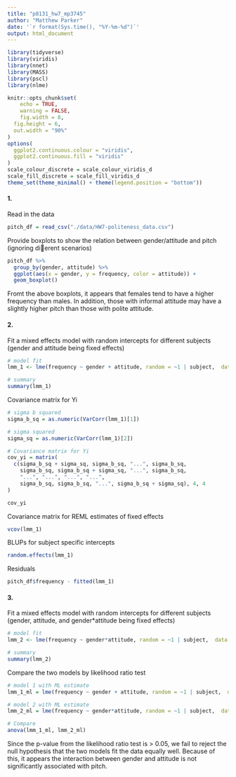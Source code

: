 ```yaml
---
title: "p8131_hw7_mp3745"
author: "Matthew Parker"
date: '`r format(Sys.time(), "%Y-%m-%d")`'
output: html_document
---
```


```r
library(tidyverse)
library(viridis)
library(nnet)
library(MASS)
library(pscl)
library(nlme)

knitr::opts_chunk$set(
	echo = TRUE,
	warning = FALSE,
	fig.width = 8, 
  fig.height = 6,
  out.width = "90%"
)
options(
  ggplot2.continuous.colour = "viridis",
  ggplot2.continuous.fill = "viridis"
)
scale_colour_discrete = scale_colour_viridis_d
scale_fill_discrete = scale_fill_viridis_d
theme_set(theme_minimal() + theme(legend.position = "bottom"))
```

#### 1.

Read in the data
```r
pitch_df = read_csv("./data/HW7-politeness_data.csv")
```

Provide boxplots to show the relation between gender/attitude and pitch (ignoring di􏰀erent scenarios)
```r
pitch_df %>% 
  group_by(gender, attitude) %>% 
  ggplot(aes(x = gender, y = frequency, color = attitude)) + 
  geom_boxplot()
```

Fromt the above boxplots, it appears that females tend to have a higher frequency than males. In addition, those with informal attitude may have a slightly higher pitch than those with polite attitude.


#### 2.

Fit a mixed effects model with random intercepts for different subjects (gender and attitude being fixed effects)
```r
# model fit
lmm_1 <- lme(frequency ~ gender + attitude, random = ~1 | subject,  data = pitch_df, method = 'REML') 

# summary
summary(lmm_1)
```

Covariance matrix for Yi
```r
# sigma b squared
sigma_b_sq = as.numeric(VarCorr(lmm_1)[1])

# sigma squared
sigma_sq = as.numeric(VarCorr(lmm_1)[2])

# Covariance matrix for Yi
cov_yi = matrix(
  c(sigma_b_sq + sigma_sq, sigma_b_sq, "...", sigma_b_sq, 
    sigma_b_sq, sigma_b_sq + sigma_sq, "...", sigma_b_sq, 
    "...", "...", "...", "...", 
    sigma_b_sq, sigma_b_sq, "...", sigma_b_sq + sigma_sq), 4, 4
)

cov_yi
```

Covariance matrix for REML estimates of fixed effects
```r
vcov(lmm_1)
```

BLUPs for subject specific intercepts
```r
random.effects(lmm_1)
```

Residuals
```r
pitch_df$frequency - fitted(lmm_1)
```


#### 3.

Fit a mixed effects model with random intercepts for different subjects (gender, attitude, and gender*attitude being fixed effects)
```r
# model fit
lmm_2 <- lme(frequency ~ gender*attitude, random = ~1 | subject,  data = pitch_df, method = 'REML') 

# summary
summary(lmm_2)
```

Compare the two models by likelihood ratio test
```r
# model 1 with ML estimate
lmm_1_ml = lme(frequency ~ gender + attitude, random = ~1 | subject,  data = pitch_df, method = 'ML')

# model 2 with ML estimate
lmm_2_ml = lme(frequency ~ gender*attitude, random = ~1 | subject,  data = pitch_df, method = 'ML') 

# Compare
anova(lmm_1_ml, lmm_2_ml)
```

Since the p-value from the likelihood ratio test is > 0.05, we fail to reject the null hypothesis that the two models fit the data equally well. Because of this, it appears the interaction between gender and attitude is not significantly associated with pitch.
